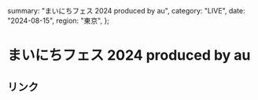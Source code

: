   summary: "まいにちフェス 2024 produced by au",
  category: "LIVE",
  date: "2024-08-15",
  region: "東京",
};

# まいにちフェス 2024 produced by au

## リンク
